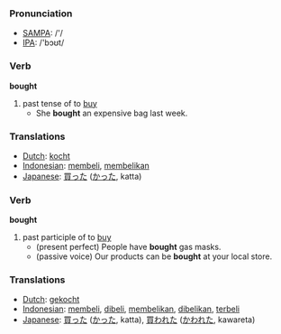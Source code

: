 === Pronunciation ===
*[[w:SAMPA|SAMPA]]: /'/
*[[w:IPA|IPA]]: /'bɔʊt/

=== Verb ===

'''bought'''

# past tense of to [[buy]]
#* She '''bought''' an expensive bag last week.

=== Translations ===
*[[Dutch]]: [[kocht]]
*[[Indonesian]]: [[beli|membeli]], [[beli|membelikan]]
*[[Japanese]]: [[買った]] ([[かった]], katta)

=== Verb ===

'''bought'''

# past participle of to [[buy]]
#* (present perfect) People have '''bought''' gas masks.
#* (passive voice) Our products can be '''bought''' at your local store.

=== Translations ===
*[[Dutch]]: [[gekocht]]
*[[Indonesian]]: [[beli|membeli]], [[beli|dibeli]], [[beli|membelikan]], [[beli|dibelikan]], [[beli|terbeli]]
*[[Japanese]]: [[買った]] ([[かった]], katta),  [[買われた]] ([[かわれた]], kawareta)